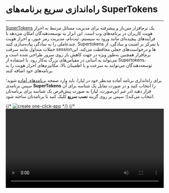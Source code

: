 

<Layout>
<Head>
<title>مستندات راه‌اندازی سریع برنامه‌های SuperTokens - لیارا</title>
</Head>

# راه‌اندازی سریع برنامه‌های SuperTokens
<hr className="mb-2" />

<a href="https://supertokens.com/" className="text-[#2196f3] ">SuperTokens</a> یک نرم‌افزار متن‌باز و پیشرفته برای مدیریت مسائل مرتبط به احراز هویت کاربران در برنامه‌های وب است. این ابزار به توسعه‌دهندگان امکان می‌دهد تا فرآیندهای پیچیده‌ای مانند ورود به سیستم، ثبت‌نام، مدیریت رمز عبور، و احراز هویت چندعاملی را به سادگی پیاده‌سازی کنند. Supertokens با تمرکز بر امنیت و سادگی، از حملات متداول مانند سرقت sessionها و درخواست‌های جعلی محافظت می‌کند. این نرم‌افزار همچنین به‌طور ویژه در جهت کاهش بار روی سرور طراحی شده است و می‌تواند به آسانی در مقیاس‌های بزرگ به‌کار رود. با استفاده از Supertokens، توسعه‌دهندگان می‌توانند به سرعت و با اطمینان بالا، مکانیزم‌های احراز هویت را به برنامه‌های خود اضافه کنند.


<div className="h-4" />

برای راه‌اندازی برنامه آماده مدنظر خود در لیارا، باید وارد صفحه <a href="https://console.liara.ir/one-click-apps" className="text-[#2196f3] ">برنامه‌های آماده</a> شوید؛ سپس برنامه‌ی <b>SuperTokens</b> 
را انتخاب کنید و در صورت تمایل یک شناسه برای آن قرار دهید (در غیر این‌صورت، لیارا به صورت پیش‌فرض یک شناسه برای برنامه‌تان انتخاب می‌کند)؛ سپس بر روی گزینه **نصب سریع** کلیک کنید تا برنامه‌تان ساخته شود.
<div className="h-4" />
{/* <img src="https://files.liara.ir/docs/grafana/create-grafana-one-click-app.gif" alt="create one-click-app" /> */}
{/* <video
  src="https://files.liara.ir/liara/mattermost/create-mattermost.mp4"
  controls="controls"
  className="block w-full"
  width="100%"
/> */}

<div className="h-4" />

پس از ساخته شدن برنامه، می‌توانید در صفحه <a href="https://console.liara.ir/apps" className="text-[#2196f3] ">پلتفرم</a>، برنامه خود را بررسی کنید. برای نصب دلخواه هم، می‌توانید از گزینه **نصب پیشرفته** استفاده کنید. 

<Section id="see-also" title="همچنین بخوانید:" />

<div className='h-2' />
<div className="grid md:grid-cols-1 gap-4">
            {[
      {
        title: "تغییر نسخه‌ی برنامه مستقر شده",
        link: "./how-tos/choose-version"
      },
  ].map(item =>
    <Link href={item.link}>
    <Card className="flex cursor-pointer w-full items-center justify-between">
        <div className="flex items-center gap-3">
        <h4>
            {item.title}
        </h4>
        </div>
        <GoArrowLeft className="ml-1" />
    </Card>
    </Link>
            )}
</div>


</Layout>